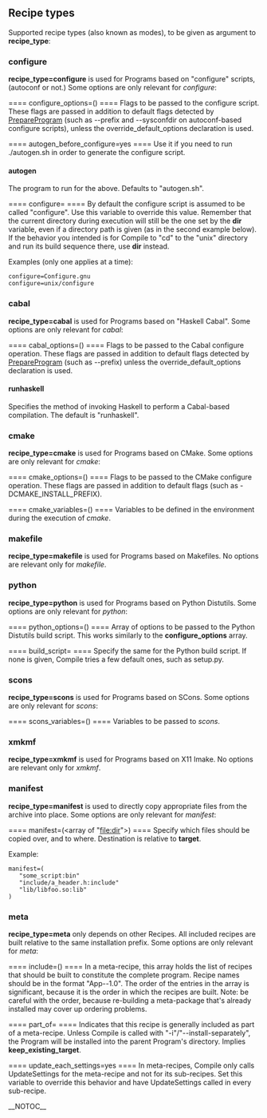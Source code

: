 == Recipe types ==
Supported recipe types (also known as modes), to be given as argument to '''recipe_type''':

=== configure ===
'''recipe_type=configure''' is used for Programs based on "configure" scripts, (autoconf or not.)
Some options are only relevant for ''configure'':

==== configure_options=(<array of options>) ====
Flags to be passed to the configure script. These flags are
passed in addition to default flags detected by [[PrepareProgram]]
(such as --prefix and --sysconfdir on autoconf-based configure
scripts), unless the override_default_options declaration is used.

==== autogen_before_configure=yes ====
Use it if you need to run ./autogen.sh in order to generate the configure
script.

==== autogen ====
The program to run for the above.  Defaults to "autogen.sh".

==== configure=<program name> ====
By default the configure script is assumed to be called
"configure". Use this variable to override this value.
Remember that the current directory during execution
will still be the one set by the '''dir''' variable, even if a
directory path is given (as in the second example below).
If the behavior you intended is for Compile to "cd" to the "unix"
directory and run its build sequence there, use '''dir''' instead.

Examples (only one applies at a time):
 configure=Configure.gnu
 configure=unix/configure

=== cabal ===
'''recipe_type=cabal''' is used for Programs based on "Haskell Cabal".
Some options are only relevant for ''cabal'':

==== cabal_options=(<array of options>) ====
Flags to be passed to the Cabal configure operation.
These flags are passed in addition to default flags detected by [[PrepareProgram]] (such as --prefix) unless the override_default_options declaration is used.

==== runhaskell ====
Specifies the method of invoking Haskell to perform a Cabal-based compilation.  The default is "runhaskell".

=== cmake ===
'''recipe_type=cmake''' is used for Programs based on CMake.
Some options are only relevant for ''cmake'':

==== cmake_options=(<array of options>) ====
Flags to be passed to the CMake configure operation.
These flags are passed in addition to default flags (such as -DCMAKE_INSTALL_PREFIX).

==== cmake_variables=(<array of assignments>) ====
Variables to be defined in the environment during the execution of ''cmake''.

=== makefile ===
'''recipe_type=makefile''' is used for Programs based on Makefiles.
No options are relevant only for ''makefile''.

=== python ===
'''recipe_type=python''' is used for Programs based on Python Distutils.
Some options are only relevant for ''python'':

==== python_options=(<array of options>) ====
Array of options to be passed to the Python Distutils build script.
This works similarly to the '''configure_options''' array.

==== build_script=<name> ====
Specify the same for the Python build script. If none
is given, Compile tries a few default ones, such as setup.py.

=== scons ===
'''recipe_type=scons''' is used for Programs based on SCons.
Some options are only relevant for ''scons'':

==== scons_variables=(<array of assignments>) ====
Variables to be passed to ''scons''.

=== xmkmf ===
'''recipe_type=xmkmf''' is used for Programs based on X11 Imake.
No options are relevant only for ''xmkmf''.

=== manifest ===
'''recipe_type=manifest''' is used to directly copy appropriate files from the archive into place.
Some options are only relevant for ''manifest'':

==== manifest=(<array of "file:dir">) ====
Specify which files should be copied over, and to where.
Destination is relative to '''target'''.

Example:
 manifest=(
    "some_script:bin"
    "include/a_header.h:include"
    "lib/libfoo.so:lib"
 )

=== meta ===
'''recipe_type=meta''' only depends on other Recipes.
All included recipes are built relative to the same installation prefix.
Some options are only relevant for ''meta'':

==== include=(<array of recipes>) ====
In a meta-recipe, this array holds the list of recipes that should
be built to constitute the complete program. Recipe names should
be in the format "App--1.0". The order of the entries in the
array is significant, because it is the order in which the recipes
are built. Note: be careful with the order, because re-building
a meta-package that's already installed may cover up ordering
problems.

==== part_of=<parent> ====
Indicates that this recipe is generally included as part of a meta-recipe.  Unless Compile is called with "-i"/"--install-separately",
the Program will be installed into the parent Program's directory.
Implies '''keep_existing_target'''.

==== update_each_settings=yes ====
In meta-recipes, Compile only calls UpdateSettings for the meta-recipe and not for its sub-recipes. Set this variable to override this behavior and have UpdateSettings called in every sub-recipe.

__NOTOC__

